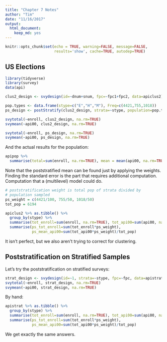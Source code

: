 ```yaml
---
title: "Chapter 7 Notes"
author: "Tim"
date: "11/16/2017"
output: 
  html_document:
    keep_md: yes
---
```


```r
knitr::opts_chunk$set(echo = TRUE, warning=FALSE, message=FALSE, 
                      results='show', cache=TRUE, autodep=TRUE)
```
## US Elections

```r
library(tidyverse)
library(survey)
data(api)

clus2_design <- svydesign(id=~dnum+snum, fpc=~fpc1+fpc2, data=apiclus2)

pop.types <- data.frame(stype=c("E","H","M"), Freq=c(4421,755,1018))
ps_design <- postStratify(clus2_design, strata=~stype, population=pop.types)

svytotal(~enroll, clus2_design, na.rm=TRUE)
svymean(~api00, clus2_design, na.rm=TRUE)
```
```r
svytotal(~enroll, ps_design, na.rm=TRUE)
svymean(~api00, ps_design, na.rm=TRUE)
```

And the actual results for the population:

```r
apipop %>% 
  summarise(total=sum(enroll, na.rm=TRUE), mean = mean(api00, na.rm=TRUE))
```

Note that the poststratified mean can be found just by applying the weights. Finding the standard error is the part that requires additional computation. Computation that a (multilevel) model could do. 

```r
# poststratification weight is total pop of strata divided by
# population sampled
ps_weight = c(4421/100, 755/50, 1018/50)
tot_pop = 6194

apiclus2 %>% as.tibble() %>%
  group_by(stype) %>%
  summarise(tot_enroll=sum(enroll, na.rm=TRUE), tot_api00=sum(api00, na.rm=TRUE)) %>%
  summarise(ps_tot_enroll=sum(tot_enroll*ps_weight), 
            ps_mean_api00=sum(tot_api00*ps_weight)/tot_pop)
```

It isn't perfect, but we also aren't trying to correct for clustering.

## Poststratification on Stratified Samples

Let's try the poststratification on stratified surveys:

```r
strat_design <- svydesign(id=~1, strata=~stype, fpc=~fpc, data=apistrat)
svytotal(~enroll, strat_design, na.rm=TRUE)
svymean(~api00, strat_design, na.rm=TRUE)
```

By hand: 

```r
apistrat %>% as.tibble() %>%
  group_by(stype) %>%
  summarise(tot_enroll=sum(enroll, na.rm=TRUE), tot_api00=sum(api00, na.rm=TRUE)) %>%
  summarise(ps_tot_enroll=sum(tot_enroll*ps_weight), 
            ps_mean_api00=sum(tot_api00*ps_weight)/tot_pop)
```

We get exactly the same answers.



